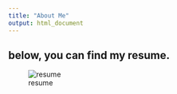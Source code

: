 ```yaml
---
title: "About Me"
output: html_document
---
```



## below, you can find my resume. 

![resume](jerome_resume.jpg)

